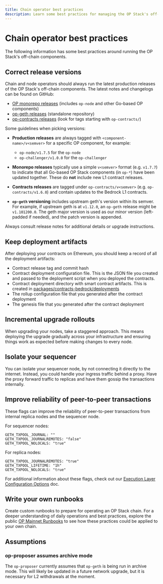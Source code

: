 ```yaml
---
title: Chain operator best practices
description: Learn some best practices for managing the OP Stack's off-chain components.
---
```


# Chain operator best practices

The following information has some best practices around running the OP Stack's
off-chain components.

## Correct release versions

Chain and node operators should always run the latest production releases of the OP Stack's off-chain components. The latest notes and changelogs can be found on GitHub:

*   [OP monorepo releases](https://github.com/ethereum-optimism/optimism/releases) (includes `op-node` and other Go-based OP components)
*   [op-geth releases](https://github.com/ethereum-optimism/op-geth/releases) (standalone repository)
*   [op-contracts releases](https://github.com/ethereum-optimism/optimism/releases) (look for tags starting with `op-contracts/`)

Some guidelines when picking versions:

*   **Production releases** are always tagged with `<component-name>/v<semver>` for a specific OP component, for example:
    *   `op-node/v1.7.5` for the `op-node`
    *   `op-challenger/v1.0.0` for the `op-challenger`

*   **Monorepo releases** typically use a simple `v<semver>` format (e.g. `v1.7.7`) to indicate that all Go-based OP Stack components (in `op-*`) have been updated together. These do **not** include new L1 contract releases.

*   **Contracts releases** are tagged under `op-contracts/v<semver>` (e.g. `op-contracts/v1.6.0`) and contain updates to the Bedrock L1 contracts.

*   **`op-geth` versioning** includes upstream geth's version within its semver. For example, if upstream geth is at `v1.12.0`, an `op-geth` release might be `v1.101200.0`. The geth major version is used as our minor version (left-padded if needed), and the patch version is appended.

Always consult release notes for additional details or upgrade instructions.

## Keep deployment artifacts

After deploying your contracts on Ethereum, you should keep a record of all the
deployment artifacts:

*   Contract release tag and commit hash
*   Contract deployment configuration file. This is the JSON file you created
    and passed to the deployment script when you deployed the contracts.
*   Contract deployment directory with smart contract artifacts. This is
    created in [packages/contracts-bedrock/deployments](https://github.com/ethereum-optimism/optimism/tree/develop/packages/contracts-bedrock/deployments)
*   The rollup configuration file that you generated after the contract
    deployment
*   The genesis file that you generated after the contract deployment

## Incremental upgrade rollouts

When upgrading your nodes, take a staggered approach. This means deploying the
upgrade gradually across your infrastructure and ensuring things work as
expected before making changes to every node.

## Isolate your sequencer

You can isolate your sequencer node, by not connecting it directly to the
internet. Instead, you could handle your ingress traffic behind a proxy. Have
the proxy forward traffic to replicas and have them gossip the transactions
internally.

## Improve reliability of peer-to-peer transactions

These flags can improve the reliability of peer-to-peer transactions from internal replica nodes and the sequencer node.

For sequencer nodes:

```
GETH_TXPOOL_JOURNAL: ""
GETH_TXPOOL_JOURNALREMOTES: "false"
GETH_TXPOOL_NOLOCALS: "true"
```

For replica nodes:

```
GETH_TXPOOL_JOURNALREMOTES: "true"
GETH_TXPOOL_LIFETIME: "1h"
GETH_TXPOOL_NOLOCALS: "true"
```

For additional information about these flags, check out our [Execution Layer Configuration Options](/operators/node-operators/configuration/execution-config) doc.

## Write your own runbooks

Create custom runbooks to prepare for operating an OP Stack chain. For a deeper understanding of daily operations and best practices, explore the public [OP Mainnet Runbooks](https://oplabs.notion.site/OP-Mainnet-Runbooks-120f153ee1628045b230d5cd3df79f63) to see how these practices could be applied to your own chain.

## Assumptions

### op-proposer assumes archive mode

The `op-proposer` currently assumes that `op-geth` is being run in archive
mode. This will likely be updated in a future network upgrade, but it is
necessary for L2 withdrawals at the moment.
